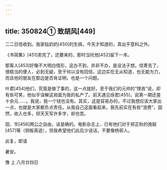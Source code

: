 ```yaml
---
---
---
```

title: 350824① 致胡风[449]
---




二二日信收到。我家姑奶奶[450]的生病，今天才知道的，真出乎意料之外。

《书简集》[451]卖完了，还要来的，那时当托他[452]留下一本。

那客人[453]好像不大明白情形，这办不到，并非不办，是没法子想。信寄去了，很稳当的便人，必到无疑，至于何以没有回信，这边实在无从知道，也无能为力，而且他的朋友在那边是否肯证明，也是一个问题。

叶君[454]他们，究竟是做了事的，这一点就好。至于我们的元帅的“悭吝”说，却有些可笑，他似乎误解这局面为我的私产了。前天遇见徐君[455]，说第一期还差十余元……。我说，我一个钱也没有。其实，这是容易办的，不过我想应该大家出一点，也就是大家都负点责任。从我自己这面看起来，我先前实在有些“浪费”，固然，收入也多，但天天写许多字，却也苦。

田、华[456]两公之自由，该是确的。电影杂志上，已有他们对于郑正秋的挽联[457]等（铜板真迹），但我希望他们此后少说话，不要像杨邨人。

此复，即请

暑安。

豫 上 八月廿四日